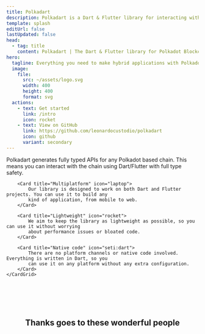 ```yaml
---
title: Polkadart
description: Polkadart is a Dart & Flutter library for interacting with Polkadot-based blockchains. It provides a simple and easy-to-use API to interact with the Polkadot network.
template: splash
editUrl: false
lastUpdated: false
head:
  - tag: title
    content: Polkadart | The Dart & Flutter library for Polkadot Blockchain Interaction
hero:
  tagline: Everything you need to make hybrid applications with Polkadot. Polkadart provides simple and easy-to-use APIs to interact with any Polkadot-based blockchains.
  image:
    file:
      src: ~/assets/logo.svg
      width: 400
      height: 400
      format: svg
  actions:
    - text: Get started
      link: /intro
      icon: rocket
    - text: View on GitHub
      link: https://github.com/leonardocustodio/polkadart
      icon: github
      variant: secondary
---
```


<StarlightPage frontmatter={frontmatter}>
	<CardGrid>
		<Card title="Fully typed APIs" icon="approve-check-circle">
			Polkadart generates fully typed APIs for any Polkadot based chain. This means you can interact
			with the chain using Dart/Flutter with full type safety.
		</Card>

		<Card title="Multiplatform" icon="laptop">
			Our library is designed to work on both Dart and Flutter projects. You can use it to build any
			kind of application, from mobile to web.
		</Card>

		<Card title="Lightweight" icon="rocket">
			We aim to keep the library as lightweight as possible, so you can use it without worrying
			about performance issues or bloated code.
		</Card>

		<Card title="Native code" icon="seti:dart">
			There are no platform channels or native code involved. Everything is written in Dart, so you
			can use it on any platform without any extra configuration.
		</Card>
	</CardGrid>

<div style="text-align: center; padding-top: 4rem;">
	<h2>Thanks goes to these wonderful people</h2>
</div>
<div style="display: flex; justify-content: center;">
	<ContributorList githubRepo="leonardocustodio/polkadart" />
</div>
    
</StarlightPage>
